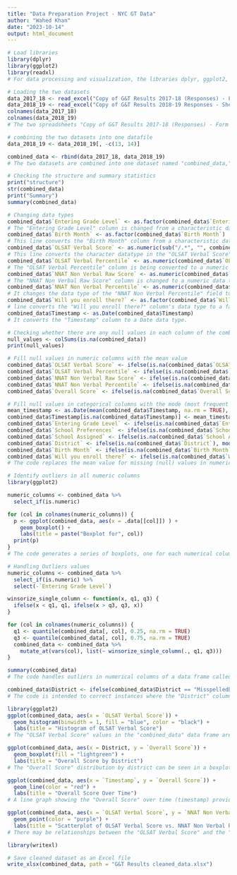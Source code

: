 ---
title: "Data Preparation Project - NYC GT Data"
author: "Wahed Khan"
date: "2023-10-14"
output: html_document
---

```{r}
# Load libraries
library(dplyr)
library(ggplot2)
library(readxl)
# For data processing and visualization, the libraries dplyr, ggplot2, and readxl are loaded.
```

```{r}
# Loading the two datasets
data_2017_18 <- read_excel("Copy of G&T Results 2017-18 (Responses) - Form Responses 1.xlsx")
data_2018_19 <- read_excel("Copy of G&T Results 2018-19 Responses - Sheet1.xlsx")
colnames(data_2017_18)
colnames(data_2018_19)
# The two spreadsheets "Copy of G&T Results 2017-18 (Responses) - Form Responses 1.xlsx" and "Copy of G&T Results 2018-19 Responses - Sheet1.xlsx" were loaded and given the labels "data_2017_18" and "data_2018_19," respectively.
```

```{r}
# combining the two datasets into one datafile
data_2018_19 <- data_2018_19[, -c(13, 14)]

combined_data <- rbind(data_2017_18, data_2018_19)
# The two datasets are combined into one dataset named "combined_data,".
```

```{r}
# Checking the structure and summary statistics
print("structure")
str(combined_data)
print("Summary")
summary(combined_data)
```

```{r}
# Changing data types
combined_data$`Entering Grade Level` <- as.factor(combined_data$`Entering Grade Level`)
# The "Entering Grade Level" column is changed from a characteristic datatype to a factor by this line.
combined_data$`Birth Month` <- as.factor(combined_data$`Birth Month`)
# This line converts the "Birth Month" column from a characteristic datatype to a factor.
combined_data$`OLSAT Verbal Score` <- as.numeric(sub("/.*", "", combined_data$`OLSAT Verbal Score`))
# This line converts the character datatype in the "OLSAT Verbal Score" column to a numerical number.
combined_data$`OLSAT Verbal Percentile` <- as.numeric(combined_data$`OLSAT Verbal Percentile`)
# The "OLSAT Verbal Percentile" column is being converted to a numeric data type in this line.
combined_data$`NNAT Non Verbal Raw Score` <- as.numeric(combined_data$`NNAT Non Verbal Raw Score`)
# The "NNAT Non Verbal Raw Score" column is changed to a numeric data type.
combined_data$`NNAT Non Verbal Percentile` <- as.numeric(combined_data$`NNAT Non Verbal Percentile`)
# It changes the data type of the "NNAT Non Verbal Percentile" field to numeric.
combined_data$`Will you enroll there?` <- as.factor(combined_data$`Will you enroll there?`)
# line converts the "Will you enroll there?" column's data type to a factor.
combined_data$Timestamp <- as.Date(combined_data$Timestamp)
# It converts the "Timestamp" column to a Date data type. 
```

```{r}
# Checking whether there are any null values in each column of the combined data
null_values <- colSums(is.na(combined_data))
print(null_values)
```

```{r}
# Fill null values in numeric columns with the mean value
combined_data$`OLSAT Verbal Score` <- ifelse(is.na(combined_data$`OLSAT Verbal Score`), mean(combined_data$`OLSAT Verbal Score`, na.rm = TRUE), combined_data$`OLSAT Verbal Score`)
combined_data$`OLSAT Verbal Percentile` <- ifelse(is.na(combined_data$`OLSAT Verbal Percentile`), mean(combined_data$`OLSAT Verbal Percentile`, na.rm = TRUE), combined_data$`OLSAT Verbal Percentile`)
combined_data$`NNAT Non Verbal Raw Score` <- ifelse(is.na(combined_data$`NNAT Non Verbal Raw Score`), mean(combined_data$`NNAT Non Verbal Raw Score`, na.rm = TRUE), combined_data$`NNAT Non Verbal Raw Score`)
combined_data$`NNAT Non Verbal Percentile` <- ifelse(is.na(combined_data$`NNAT Non Verbal Percentile`), mean(combined_data$`NNAT Non Verbal Percentile`, na.rm = TRUE), combined_data$`NNAT Non Verbal Percentile`)
combined_data$`Overall Score` <- ifelse(is.na(combined_data$`Overall Score`), mean(combined_data$`Overall Score`, na.rm = TRUE), combined_data$`Overall Score`)

# Fill null values in categorical columns with the mode (most frequent value)
mean_timestamp <- as.Date(mean(combined_data$Timestamp, na.rm = TRUE), origin = "1970-01-01")
combined_data$Timestamp[is.na(combined_data$Timestamp)] <- mean_timestamp
combined_data$`Entering Grade Level` <- ifelse(is.na(combined_data$`Entering Grade Level`), mode(combined_data$`Entering Grade Level`), combined_data$`Entering Grade Level`)
combined_data$`School Preferences` <- ifelse(is.na(combined_data$`School Preferences`), mode(combined_data$`School Preferences`), combined_data$`School Preferences`)
combined_data$`School Assigned` <- ifelse(is.na(combined_data$`School Assigned`), mode(combined_data$`School Assigned`), combined_data$`School Assigned`)
combined_data$`District` <- ifelse(is.na(combined_data$`District`), mode(combined_data$`District`), combined_data$`District`)
combined_data$`Birth Month` <- ifelse(is.na(combined_data$`Birth Month`), mode(combined_data$`Birth Month`), combined_data$`Birth Month`)
combined_data$`Will you enroll there?` <- ifelse(is.na(combined_data$`Will you enroll there?`), mode(combined_data$`Will you enroll there?`), combined_data$`Will you enroll there?`)
# The code replaces the mean value for missing (null) values in numeric columns and the mode (most common value) for missing values in categorical fields.
```

```{r}
# Identify outliers in all numeric columns
library(ggplot2)

numeric_columns <- combined_data %>%
  select_if(is.numeric)

for (col in colnames(numeric_columns)) {
  p <- ggplot(combined_data, aes(x = .data[[col]]) ) +
    geom_boxplot() +
    labs(title = paste("Boxplot for", col))
  print(p)
}
# The code generates a series of boxplots, one for each numerical column in the "combined_data" data frame, to check for outliers.
```

```{r}
# Handling Outliers values
numeric_columns <- combined_data %>%
  select_if(is.numeric) %>%
  select(-`Entering Grade Level`)

winsorize_single_column <- function(x, q1, q3) {
  ifelse(x < q1, q1, ifelse(x > q3, q3, x))
}

for (col in colnames(numeric_columns)) {
  q1 <- quantile(combined_data[, col], 0.25, na.rm = TRUE)
  q3 <- quantile(combined_data[, col], 0.75, na.rm = TRUE)
  combined_data <- combined_data %>%
    mutate_at(vars(col), list(~ winsorize_single_column(., q1, q3)))
}

summary(combined_data)
# The code handles outliers in numerical columns of a data frame called "combined_data" by utilizing winsorization.
```

```{r}
combined_data$District <- ifelse(combined_data$District == "MisspelledDistrict", "CorrectDistrict", combined_data$District)
# The code is intended to correct instances where the "District" column contains the value "MisspelledDistrict" and replace it with "CorrectDistrict".
```

```{r}
library(ggplot2)
ggplot(combined_data, aes(x = `OLSAT Verbal Score`)) +
  geom_histogram(binwidth = 1, fill = "blue", color = "black") +
  labs(title = "Histogram of OLSAT Verbal Score")
# The "OLSAT Verbal Score" values in the "combined_data" data frame are distributed as a histogram by code.
```

```{r}
ggplot(combined_data, aes(x = District, y = `Overall Score`)) +
  geom_boxplot(fill = "lightgreen") +
  labs(title = "Overall Score by District")
# The "Overall Score" distribution by district can be seen in a boxplot, enabling score comparison by district.
```

```{r}
ggplot(combined_data, aes(x = `Timestamp`, y = `Overall Score`)) +
  geom_line(color = "red") +
  labs(title = "Overall Score Over Time")
# A line graph showing the "Overall Score" over time (timestamp) provides information on score patterns over the specified time frame.
```

```{r}
ggplot(combined_data, aes(x = `OLSAT Verbal Score`, y = `NNAT Non Verbal Raw Score`)) +
  geom_point(color = "purple") +
  labs(title = "Scatterplot of OLSAT Verbal Score vs. NNAT Non Verbal Raw Score")
# There may be relationships between the "OLSAT Verbal Score" and the "NNAT Non Verbal Raw Score," as shown by the scatterplot that compares.
```

```{r}
library(writexl)

# Save cleaned dataset as an Excel file
write_xlsx(combined_data, path = "G&T Results cleaned_data.xlsx")
```

